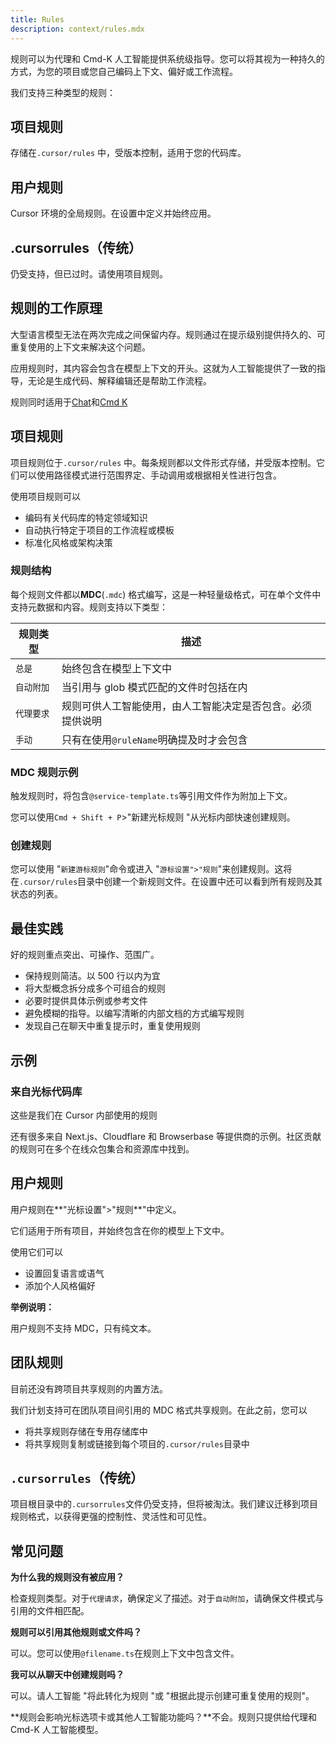 ```yaml
---
title: Rules
description: context/rules.mdx
---
```


 
规则可以为代理和 Cmd-K 人工智能提供系统级指导。您可以将其视为一种持久的方式，为您的项目或您自己编码上下文、偏好或工作流程。

我们支持三种类型的规则：

## 项目规则

存储在`.cursor/rules` 中，受版本控制，适用于您的代码库。

## 用户规则

Cursor 环境的全局规则。在设置中定义并始终应用。

## .cursorrules（传统）

仍受支持，但已过时。请使用项目规则。

## 规则的工作原理

大型语言模型无法在两次完成之间保留内存。规则通过在提示级别提供持久的、可重复使用的上下文来解决这个问题。

应用规则时，其内容会包含在模型上下文的开头。这就为人工智能提供了一致的指导，无论是生成代码、解释编辑还是帮助工作流程。

规则同时适用于[Chat](https://docs.cursor.com/chat/overview)和[Cmd K](https://docs.cursor.com/cmdk/overview)

## 项目规则

项目规则位于`.cursor/rules` 中。每条规则都以文件形式存储，并受版本控制。它们可以使用路径模式进行范围界定、手动调用或根据相关性进行包含。

使用项目规则可以

- 编码有关代码库的特定领域知识
- 自动执行特定于项目的工作流程或模板
- 标准化风格或架构决策

### 规则结构

每个规则文件都以**MDC**(`.mdc`) 格式编写，这是一种轻量级格式，可在单个文件中支持元数据和内容。规则支持以下类型：

| 规则类型 | 描述 |
| --- | --- |
| `总是` | 始终包含在模型上下文中 |
| `自动附加` | 当引用与 glob 模式匹配的文件时包括在内 |
| `代理要求` | 规则可供人工智能使用，由人工智能决定是否包含。必须提供说明 |
| `手动` | 只有在使用`@ruleName`明确提及时才会包含 |

### MDC 规则示例

触发规则时，将包含`@service-template.ts`等引用文件作为附加上下文。

您可以使用`Cmd + Shift + P`>"新建光标规则 "从光标内部快速创建规则。

### 创建规则

您可以使用 "`新建游标规则`"命令或进入 "`游标设置">"规则`"来创建规则。这将在`.cursor/rules`目录中创建一个新规则文件。在设置中还可以看到所有规则及其状态的列表。

## 最佳实践

好的规则重点突出、可操作、范围广。

- 保持规则简洁。以 500 行以内为宜
- 将大型概念拆分成多个可组合的规则
- 必要时提供具体示例或参考文件
- 避免模糊的指导。以编写清晰的内部文档的方式编写规则
- 发现自己在聊天中重复提示时，重复使用规则

## 示例

### 来自光标代码库

这些是我们在 Cursor 内部使用的规则

还有很多来自 Next.js、Cloudflare 和 Browserbase 等提供商的示例。社区贡献的规则可在多个在线众包集合和资源库中找到。

## 用户规则

用户规则在**"光标设置">"规则**"中定义。

它们适用于所有项目，并始终包含在你的模型上下文中。

使用它们可以

- 设置回复语言或语气
- 添加个人风格偏好

**举例说明：**

用户规则不支持 MDC，只有纯文本。

## 团队规则

目前还没有跨项目共享规则的内置方法。

我们计划支持可在团队项目间引用的 MDC 格式共享规则。在此之前，您可以

- 将共享规则存储在专用存储库中
- 将共享规则复制或链接到每个项目的`.cursor/rules`目录中

## `.cursorrules`（传统）

项目根目录中的`.cursorrules`文件仍受支持，但将被淘汰。我们建议迁移到项目规则格式，以获得更强的控制性、灵活性和可见性。

## 常见问题

**为什么我的规则没有被应用？**

检查规则类型。对于`代理请求`，确保定义了描述。对于`自动附加`，请确保文件模式与引用的文件相匹配。

**规则可以引用其他规则或文件吗？**

可以。您可以使用`@filename.ts`在规则上下文中包含文件。

**我可以从聊天中创建规则吗？**

可以。请人工智能 "将此转化为规则 "或 "根据此提示创建可重复使用的规则"。

**规则会影响光标选项卡或其他人工智能功能吗？**不会。规则只提供给代理和 Cmd-K 人工智能模型。